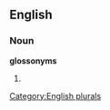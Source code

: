 ==English==

===Noun===
'''glossonyms'''

# {{plural of|[[glossonym]]}}

[[Category:English plurals]]
